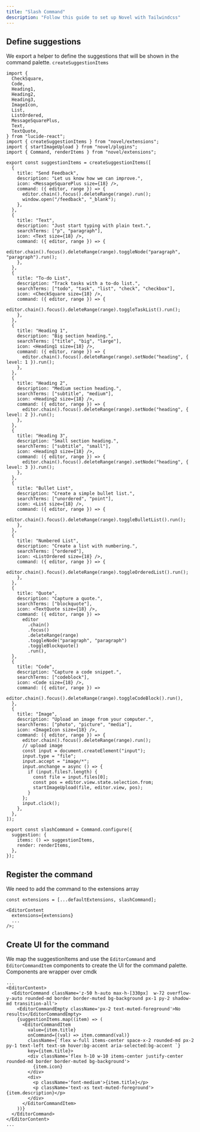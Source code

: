 ```yaml
---
title: "Slash Command"
description: "Follow this guide to set up Novel with Tailwindcss"
---
```


## Define suggestions

We export a helper to define the suggestions that will be shown in the command palette. `createSuggestionItems`

```tsx
import {
  CheckSquare,
  Code,
  Heading1,
  Heading2,
  Heading3,
  ImageIcon,
  List,
  ListOrdered,
  MessageSquarePlus,
  Text,
  TextQuote,
} from "lucide-react";
import { createSuggestionItems } from "novel/extensions";
import { startImageUpload } from "novel/plugins";
import { Command, renderItems } from "novel/extensions";

export const suggestionItems = createSuggestionItems([
  {
    title: "Send Feedback",
    description: "Let us know how we can improve.",
    icon: <MessageSquarePlus size={18} />,
    command: ({ editor, range }) => {
      editor.chain().focus().deleteRange(range).run();
      window.open("/feedback", "_blank");
    },
  },
  {
    title: "Text",
    description: "Just start typing with plain text.",
    searchTerms: ["p", "paragraph"],
    icon: <Text size={18} />,
    command: ({ editor, range }) => {
      editor.chain().focus().deleteRange(range).toggleNode("paragraph", "paragraph").run();
    },
  },
  {
    title: "To-do List",
    description: "Track tasks with a to-do list.",
    searchTerms: ["todo", "task", "list", "check", "checkbox"],
    icon: <CheckSquare size={18} />,
    command: ({ editor, range }) => {
      editor.chain().focus().deleteRange(range).toggleTaskList().run();
    },
  },
  {
    title: "Heading 1",
    description: "Big section heading.",
    searchTerms: ["title", "big", "large"],
    icon: <Heading1 size={18} />,
    command: ({ editor, range }) => {
      editor.chain().focus().deleteRange(range).setNode("heading", { level: 1 }).run();
    },
  },
  {
    title: "Heading 2",
    description: "Medium section heading.",
    searchTerms: ["subtitle", "medium"],
    icon: <Heading2 size={18} />,
    command: ({ editor, range }) => {
      editor.chain().focus().deleteRange(range).setNode("heading", { level: 2 }).run();
    },
  },
  {
    title: "Heading 3",
    description: "Small section heading.",
    searchTerms: ["subtitle", "small"],
    icon: <Heading3 size={18} />,
    command: ({ editor, range }) => {
      editor.chain().focus().deleteRange(range).setNode("heading", { level: 3 }).run();
    },
  },
  {
    title: "Bullet List",
    description: "Create a simple bullet list.",
    searchTerms: ["unordered", "point"],
    icon: <List size={18} />,
    command: ({ editor, range }) => {
      editor.chain().focus().deleteRange(range).toggleBulletList().run();
    },
  },
  {
    title: "Numbered List",
    description: "Create a list with numbering.",
    searchTerms: ["ordered"],
    icon: <ListOrdered size={18} />,
    command: ({ editor, range }) => {
      editor.chain().focus().deleteRange(range).toggleOrderedList().run();
    },
  },
  {
    title: "Quote",
    description: "Capture a quote.",
    searchTerms: ["blockquote"],
    icon: <TextQuote size={18} />,
    command: ({ editor, range }) =>
      editor
        .chain()
        .focus()
        .deleteRange(range)
        .toggleNode("paragraph", "paragraph")
        .toggleBlockquote()
        .run(),
  },
  {
    title: "Code",
    description: "Capture a code snippet.",
    searchTerms: ["codeblock"],
    icon: <Code size={18} />,
    command: ({ editor, range }) =>
      editor.chain().focus().deleteRange(range).toggleCodeBlock().run(),
  },
  {
    title: "Image",
    description: "Upload an image from your computer.",
    searchTerms: ["photo", "picture", "media"],
    icon: <ImageIcon size={18} />,
    command: ({ editor, range }) => {
      editor.chain().focus().deleteRange(range).run();
      // upload image
      const input = document.createElement("input");
      input.type = "file";
      input.accept = "image/*";
      input.onchange = async () => {
        if (input.files?.length) {
          const file = input.files[0];
          const pos = editor.view.state.selection.from;
          startImageUpload(file, editor.view, pos);
        }
      };
      input.click();
    },
  },
]);

export const slashCommand = Command.configure({
  suggestion: {
    items: () => suggestionItems,
    render: renderItems,
  },
});
```

## Register the command

We need to add the command to the extensions array

```tsx
const extensions = [...defaultExtensions, slashCommand];

<EditorContent
  extensions={extensions}
  ...
/>;
```

## Create UI for the command

We map the suggestionItems and use the `EditorCommand` and `EditorCommandItem` components to create the UI for the command palette.
Components are wrapper over cmdk

```tsx
...
<EditorContent>
  <EditorCommand className='z-50 h-auto max-h-[330px]  w-72 overflow-y-auto rounded-md border border-muted bg-background px-1 py-2 shadow-md transition-all'>
    <EditorCommandEmpty className='px-2 text-muted-foreground'>No results</EditorCommandEmpty>
    {suggestionItems.map((item) => (
      <EditorCommandItem
        value={item.title}
        onCommand={(val) => item.command(val)}
        className={`flex w-full items-center space-x-2 rounded-md px-2 py-1 text-left text-sm hover:bg-accent aria-selected:bg-accent `}
        key={item.title}>
        <div className='flex h-10 w-10 items-center justify-center rounded-md border border-muted bg-background'>
          {item.icon}
        </div>
        <div>
          <p className='font-medium'>{item.title}</p>
          <p className='text-xs text-muted-foreground'>{item.description}</p>
        </div>
      </EditorCommandItem>
    ))}
  </EditorCommand>
</EditorContent>
...
```
